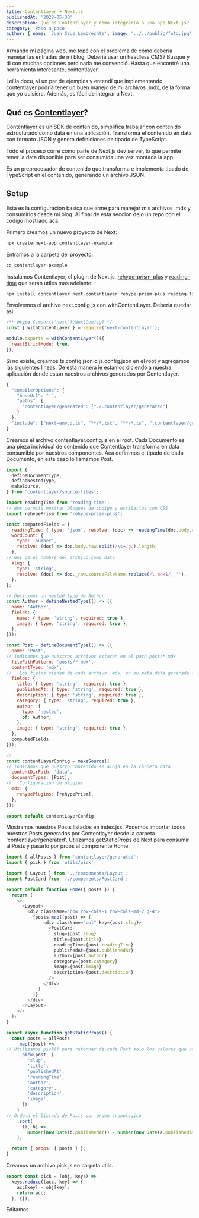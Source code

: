```yaml
---
title: Contentlayer + Next.js
publishedAt: '2022-05-30'
description: Qué es Contentlayer y como integrarlo a una app Next.js?
category: 'Paso a paso'
author: { name: 'Juan Cruz Lambrechts', image: '../../public/foto.jpg' }
---
```


Armando mi página web, me topé con el problema de cómo
debería manejar las entradas de mi blog. Debería usar un headless CMS?
Busqué y di con muchas opciones pero nada me convenció. Hasta que encontré
una herramienta interesante, contentlayer.

Leí la docu, vi un par de ejemplos y entendí que implementando contentlayer
podría tener un buen manejo de mi archivos .mdx, de la forma que yo quisiera. Además,
es fácil de integrar a Next.

## Qué es <ins>[Contentlayer](https://www.contentlayer.dev/)</ins>?

Contentlayer es un SDK de contenido, simplifica trabajar con contenido estructurado
como data en una aplicación. Transforma el contenido en data con formato JSON y genera
definiciones de tipado de TypeScript.

Todo el proceso corre como parte de Next.js dev server, lo que permite tener la data disponible
para ser consumida una vez montada la app.

Es un preprocesador de contenido que transforma e implementa tipado de TypeScript en el contenido, generando un archivo JSON.

## Setup

Esta es la configuracion basica que arme para manejar mis archivos .mdx y consumirlos desde mi blog.
Al final de esta seccion dejo un repo con el codigo mostrado aca.

Primero creamos un nuevo proyecto de Next:

```js
npx create-next-app contentlayer-example
```

Entramos a la carpeta del proyecto:

```js
cd contentlayer-example
```

Instalamos Contentlayer, el plugin de Next.js, <ins>[rehype-prism-plus](https://www.npmjs.com/package/rehype-prism-plus)</ins> y <ins>[reading-time](https://www.npmjs.com/package/reading-time)</ins> que seran utiles mas adelante:

```js
npm install contentlayer next-contentlayer rehype-prism-plus reading-time
```

Envolvemos el archivo next.config.js con withContentLayer. Deberia quedar asi:

```js
/** @type {import('next').NextConfig} */
const { withContentLayer } = require('next-contentlayer');

module.exports = withContentLayer()({
  reactStrictMode: true,
});
```

Si no existe, creamos ts.config.json o js.config.json en el root y agregamos las siguientes lineas. De esta manera le
estamos diciendo a nuestra aplicación donde estan nuestros archivos generados por Contentlayer.

```js
{
  "compilerOptions": {
    "baseUrl": ".",
    "paths": {
      "contentlayer/generated": ["./.contentlayer/generated"]
    }
  },
  "include": ["next-env.d.ts", "**/*.tsx", "**/*.ts", ".contentlayer/generated"]
}
```

Creamos el archivo contentlayer.config.js en el root. Cada Documento es una pieza individual de contenido
que Contentlayer transforma en data consumible por nuestros componentes.
Aca definimos el tipado de cada Documento, en este caso lo llamamos Post.

```js
import {
  defineDocumentType,
  defineNestedType,
  makeSource,
} from 'contentlayer/source-files';

import readingTime from 'reading-time';
// Nos permite mostrar bloques de codigo y estilarlos con CSS
import rehypePrism from 'rehype-prism-plus';

const computedFields = {
  readingTime: { type: 'json', resolve: (doc) => readingTime(doc.body.raw) },
  wordCount: {
    type: 'number',
    resolve: (doc) => doc.body.raw.split(/\s+/gu).length,
  },
// Nos da el nombre del archivo como dato
  slug: {
    type: 'string',
    resolve: (doc) => doc._raw.sourceFileName.replace(/\.mdx$/, ''),
  },
};

// Definimos un nested type de Author 
const Author = defineNestedType(() => ({
  name: 'Author',
  fields: {
    name: { type: 'string', required: true },
    image: { type: 'string', required: true },
  },
}));

const Post = defineDocumentType(() => ({
  name: 'Post',
// Indicamos que nuestros archivos estaran en el path post/*.mdx
  filePathPattern: 'posts/*.mdx',
  contentType: 'mdx',
//   Los fields vienen de cada archivo .mdx, en su meta data generada con frontmatter
  fields: {
    title: { type: 'string', required: true },
    publishedAt: { type: 'string', required: true },
    description: { type: 'string', required: true },
    category: { type: 'string', required: true },
    author: {
      type: 'nested',
      of: Author,
    },
    image: { type: 'string', required: true },
  },
  computedFields,
}));

// 
const contentLayerConfig = makeSource({
// Indicamos que nuestro contenido se aloja en la carpeta data
  contentDirPath: 'data',
  documentTypes: [Post],
//   Configuracion de plugins
  mdx: {
    rehypePlugins: [rehypePrism],
  },
});

export default contentLayerConfig;
```

Mostramos nuestros Posts listados en index.jsx. Podemos importar todos nuestros Posts generados
por Contentlayer desde la carpeta 'contentlayer/generated'. Utilizamos getStaticProps de Next para consumir allPosts
y pasarlo por props al componente Home.

```js
import { allPosts } from 'contentlayer/generated';
import { pick } from 'utils/pick';

import { Layout } from '../components/Layout';
import PostCard from '../components/PostCard';

export default function Home({ posts }) {
  return (
    <>
      <Layout>
        <div className="row row-cols-1 row-cols-md-2 g-4">
          {posts.map((post) => (
              <div className="col" key={post.slug}>
                <PostCard
                  slug={post.slug}
                  title={post.title}
                  readingTime={post.readingTime}
                  publishedAt={post.publishedAt}
                  author={post.author}
                  category={post.category}
                  image={post.image}
                  description={post.description}
                />
              </div>
            )
          )}
        </div>
      </Layout>
    </>
  );
}

export async function getStaticProps() {
  const posts = allPosts
    .map((post) =>
// Utilizamos pick() para retornar de cada Post solo los valores que vamos a utilizar
      pick(post, [
        'slug',
        'title',
        'publishedAt',
        'readingTime',
        'author',
        'category',
        'description',
        'image',
      ])
    )
// Ordena el listado de Posts por orden cronologico
    .sort(
      (a, b) =>
        Number(new Date(b.publishedAt)) - Number(new Date(a.publishedAt))
    );

  return { props: { posts } };
}
```

Creamos un archivo pick.js en carpeta utils.

```js
export const pick = (obj, keys) =>
  keys.reduce((acc, key) => {
    acc[key] = obj[key];
    return acc;
  }, {});
```
Editamos